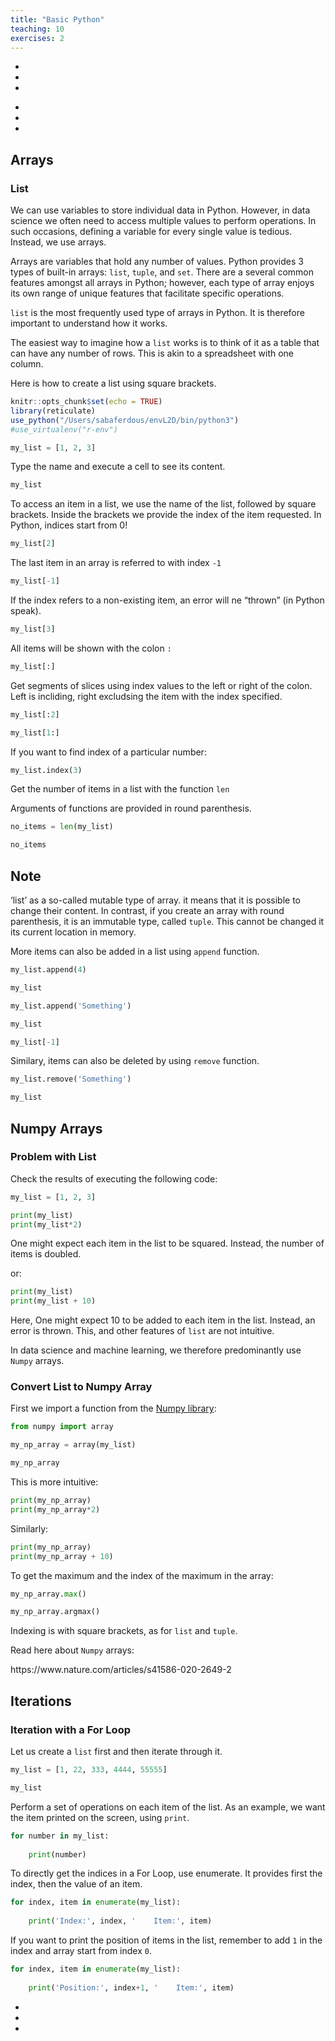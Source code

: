```yaml
---
title: "Basic Python"
teaching: 10
exercises: 2
---
```


:::::::::::::::::::::::::::::::::::::: questions 

- 
-
-

::::::::::::::::::::::::::::::::::::::::::::::::

::::::::::::::::::::::::::::::::::::: objectives

-
-
-
::::::::::::::::::::::::::::::::::::::::::::::::

## Arrays

### List

We can use variables to store individual data in Python. However, in data science we often need to access multiple values to perform operations. In such occasions, defining a variable for every single value is tedious. Instead, we use arrays.

Arrays are variables that hold any number of values. Python provides 3 types of built-in arrays: ```list```, ```tuple```, and ```set```. There are a several common features amongst all arrays in Python; however, each type of array enjoys its own range of unique features that facilitate specific operations. 

```list``` is the most frequently used type of arrays in Python. It is therefore important to understand how it works.

The easiest way to imagine how a ```list``` works is to think of it as a table that can have any number of rows. This is akin to a spreadsheet with one column.

Here is how to create a list using square brackets.

```r
knitr::opts_chunk$set(echo = TRUE)
library(reticulate)
use_python("/Users/sabaferdous/envL2D/bin/python3")
#use_virtualenv("r-env")
```

```python
my_list = [1, 2, 3]
```

Type the name and execute a cell to see its content.

```python
my_list
```

To access an item in a list, we use the name of the list, followed by square brackets. Inside the brackets we provide the index of the item requested. In Python, indices start from 0!


```python
my_list[2]
```

The last item in an array is referred to with index `-1`

```python
my_list[-1]
```

If the index refers to a non-existing item, an error will ne "thrown" (in Python speak).

```python
my_list[3]
```

All items will be shown with the colon `:`
```python
my_list[:]
```

Get segments of slices using index values to the left or right of the colon. Left is incliding, right excludsing the item with the index specified. 


```python
my_list[:2]
```

```python
my_list[1:]
```
If you want to find index of a particular number: 

```python
my_list.index(3)
```

Get the number of items in a list with the function `len`

Arguments of functions are provided in round parenthesis.

```python
no_items = len(my_list)

no_items
```

:::::::::::::: callout
## Note

'list' as a so-called mutable type of array. it means that it is possible to change their content. In contrast, if you create an array with round parenthesis, it is an immutable type, called `tuple`. This cannot be changed it its current location in memory.
::::::::::::::

More items can also be added in a list using `append` function.

```python
my_list.append(4)

my_list
```


```python
my_list.append('Something')

my_list
```

```python
my_list[-1]
```

Similary, items can also be deleted by using `remove` function.

```python
my_list.remove('Something')

my_list
```

## Numpy Arrays

### Problem with List

Check the results of executing the following code:

```python
my_list = [1, 2, 3]

print(my_list)
print(my_list*2)
```

One might expect each item in the list to be squared. Instead, the number of items is doubled.

or: 

```python
print(my_list)
print(my_list + 10)
```

Here, One might expect 10 to be added to each item in the list. Instead, an error is thrown. This, and other features of `list` are not intuitive.

In data science and machine learning, we therefore predominantly use `Numpy` arrays.

### Convert List to Numpy Array

First we import a function from the [Numpy library](https://numpy.org):

```python
from numpy import array
```

```python
my_np_array = array(my_list)

my_np_array
```

This is more intuitive:

```python
print(my_np_array)
print(my_np_array*2)
```

Similarly:

```python
print(my_np_array)
print(my_np_array + 10)
```

To get the maximum and the index of the maximum in the array:

```python
my_np_array.max()
```

```python
my_np_array.argmax()
```

Indexing is with square brackets, as for `list` and `tuple`.

Read here about `Numpy` arrays:

https://www.nature.com/articles/s41586-020-2649-2

## Iterations

### Iteration with a For Loop

Let us create a `list` first and then iterate through it.

```python
my_list = [1, 22, 333, 4444, 55555]

my_list
```

Perform a set of operations on each item of the list. As an example, we want the item printed on the screen, using `print`.

```python
for number in my_list:
    
    print(number)
```

To directly get the indices in a For Loop, use enumerate. It provides first the index, then the value of an item.

```python
for index, item in enumerate(my_list):
    
    print('Index:', index, '    Item:', item)
```

If you want to print the position of items in the list, remember to add `1` in the index and array start from index `0`.

```python
for index, item in enumerate(my_list):
    
    print('Position:', index+1, '    Item:', item)
```


:::::::::::::::::::::::::::::::::::::keypoints 

-
-
-

::::::::::::::::::::::::::::::::::::::::::::::::
[r-markdown]: https://rmarkdown.rstudio.com/
